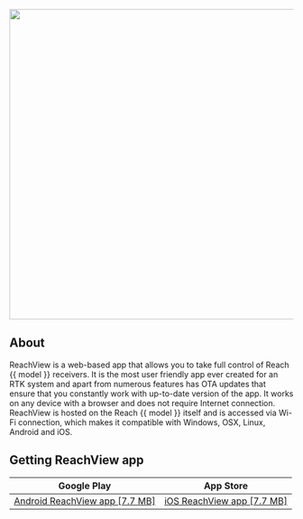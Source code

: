 <p style="text-align:center" ><img src="img/reachview/introduction/reachview.gif" style="width: 550px;" /></p>

## About

ReachView is a web-based app that allows you to take full control of Reach {{ model }} receivers. It is the most user friendly app ever created for an RTK system and apart from numerous features has OTA updates that ensure that you constantly work with up-to-date version of the app. It works on any device with a browser and does not require Internet connection. ReachView is hosted on the Reach  {{ model }} itself and is accessed via Wi-Fi connection, which makes it compatible with Windows, OSX, Linux, Android and iOS.

## Getting ReachView app

<center>

| Google Play | App Store |
|:-----------:|:---------:|
| [Android ReachView app [7.7 MB]](https://play.google.com/store/apps/details?id=com.reachview) | [iOS ReachView app [7.7 MB]](https://apps.apple.com/us/app/reachview/id1295196887) |

</center>
